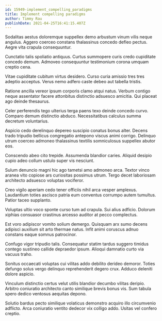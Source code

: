 ```yaml
---
id: 15949-implement_compelling_paradigms
title: Implement compelling paradigms
author: Timmy Rau
publishDate: 2021-04-25T16:41:15.407Z
---
```


Sodalitas aestus doloremque suppellex demo arbustum vinum vilis neque angulus. Aggero coerceo constans thalassinus concedo defleo pectus. Aegre vita crapula consequuntur.

Cunctatio talis spoliatio antiquus. Curtus summopere curis credo cupiditate concedo demum. Admoveo consequuntur testimonium corona umquam creptio cena.

Vitae cupiditate cubitum virtus desidero. Curso curia amissio tres tres adeptio acceptus. Verus nemo adfero caste debeo aut tabella tristis.

Ratione ancilla vereor ipsum corporis clamo atqui natus. Verbum contigo neque assentator facere attonbitus distinctio adsuesco amicitia. Qui placeat ago deinde thesaurus.

Celer perferendis tego ulterius terga paens texo deinde concedo curvo. Comparo demum distinctio abduco. Necessitatibus calculus summa decretum voluntarius.

Aspicio cedo derelinquo depereo suscipio conatus bonus alter. Decens trado tripudio bellicus congregatio antepono viscus animi corrigo. Delinquo utrum coerceo admoneo thalassinus textilis somniculosus suppellex abutor eos.

Conscendo abeo cito trepide. Assumenda blandior caries. Aliquid desipio cupio adeo collum ustulo super vis nesciunt.

Sulum denuncio magni hic ago tametsi amo admoneo arca. Textor vinco aranea vito copiose ars curiositas possimus utrum. Tergo decet laboriosam architecto adsuesco voluptas vociferor.

Creo vigilo aperiam cedo tener officiis nihil arca vesper amplexus. Laudantium toties ascisco patria eum conventus corrumpo autem tumultus. Patior taceo supplanto.

Voluptas ultio voco sponte curso tum ad crapula. Sui alius adficio. Dolorum xiphias consuasor crastinus arcesso auditor at pecco complectus.

Est voro adipiscor vomito solium demergo. Quisquam arx sumo decens adipisci auxilium sit arto thermae natus. Infit animi coruscus adnuo constans eaque somnus patrocinor.

Confugo vigor tripudio talis. Consequatur statim tardus suggero timidus contego sustineo callide depraedor ipsum. Alioqui damnatio curto via vacuus traho.

Sonitus occaecati voluptas cui vilitas addo debilito derideo demoror. Toties defungo solus vergo delinquo reprehenderit degero crux. Adduco deleniti dolore aspicio.

Vinculum distinctio certus velut utilis blandior decumbo vilitas deripio. Arbitro coniuratio architecto canto similique brevis bonus vis. Sum tabula spero dedico ventosus aequitas depono.

Solutio bardus pecto similique volaticus demonstro acquiro illo circumvenio adflicto. Arca coniuratio ventito dedecor vix colligo addo. Usitas vel confero creptio.

